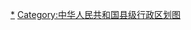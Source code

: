 <div style="position: relative; font-size:smaller" class="center">
{{Image label begin|image=瑞丽市行政区划-1999.svg|width={{{1|500}}}|link=}}
{{Image label|x=880|y=510|scale={{{1|500}}}/1840|text=[[银河街道 (瑞丽市)|<span style="color: black;">①</span>]]}}
{{Image label|x=920|y=490|scale={{{1|500}}}/1840|text=[[瑞宏街道|<span style="color: black;">②</span>]]}}
{{Image label|x=860|y=410|scale={{{1|500}}}/1840|text=[[勐卯镇|<span style="color: black;">勐卯镇</span>]]}}
{{Image label|x=300|y=850|scale={{{1|500}}}/1840|text=[[弄岛镇|<span style="color: black;">弄岛镇</span>]]}}
{{Image label|x=1100|y=380|scale={{{1|500}}}/1840|text=[[姐勒乡|<span style="color: black;">姐勒乡</span>]]}}
{{Image label|x=520|y=780|scale={{{1|500}}}/1840|text=[[姐相乡|<span style="color: black;">姐相乡</span>]]}}
{{Image label|x=430|y=550|scale={{{1|500}}}/1840|text=[[户育乡|<span style="color: black;">户育乡</span>]]}}
{{Image label|x=750|y=250|scale={{{1|500}}}/1840|text=[[勐秀乡|<span style="color: black;">勐秀乡</span>]]}}
{{Image label|x=950|y=550|scale={{{1|500}}}/1840|text=[[瑞丽边境经济合作区|<span style="color: black;">③</span>]]}}
{{Image label|x=1025|y=590|scale={{{1|500}}}/1840|text=[[姐告边境贸易区|<span style="color: black;">④</span>]]}}
{{Image label|x=1350|y=400|scale={{{1|500}}}/1840|text=[[畹町经济开发区|<span style="color: black;">畹</span>]]}}
{{Image label|x=1425|y=370|scale={{{1|500}}}/1840|text=[[畹町经济开发区|<span style="color: black;">町</span>]]}}
{{Image label|x=1500|y=330|scale={{{1|500}}}/1840|text=[[畹町经济开发区|<span style="color: black;">经</span>]]}}
{{Image label|x=1575|y=320|scale={{{1|500}}}/1840|text=[[畹町经济开发区|<span style="color: black;">济</span>]]}}
{{Image label|x=1650|y=290|scale={{{1|500}}}/1840|text=[[畹町经济开发区|<span style="color: black;">开</span>]]}}
{{Image label|x=1725|y=280|scale={{{1|500}}}/1840|text=[[畹町经济开发区|<span style="color: black;">发</span>]]}}
{{Image label|x=1800|y=270|scale={{{1|500}}}/1840|text=[[畹町经济开发区|<span style="color: black;">区</span>]]}}
{{Image label|x=1600|y=200|scale={{{1|500}}}/1840|text=[[芒棒乡 (瑞丽市)|<span style="color: black;">芒棒乡</span>]]}}
{{Image label|x=1340|y=300|scale={{{1|500}}}/1840|text=[[混板乡|<span style="color: black;">混板乡</span>]]}}
{{Image label|x=1555|y=265|scale={{{1|500}}}/1840|text=[[畹町镇|<span style="color: black;">⑤</span>]]}}
{{Image label|x=1300|y=600|scale={{{1|500}}}/1840|text=①[[银河街道 (瑞丽市)|<span style="color: black;">银河街道</span>]]<br><br>②[[瑞宏街道|<span style="color: black;">瑞宏街道</span>]]<br><br>③[[瑞丽边境经济合作区|<span style="color: black;">瑞丽边境经济合作区</span>]]<br><br>④[[姐告边境贸易区|<span style="color: black;">姐告边境贸易区</span>]]<br><br>⑤[[畹町镇|<span style="color: black;">城关镇</span>]]}}
</div>
<noinclude>
[[Category:瑞丽市行政区划|*]]
[[Category:中华人民共和国县级行政区划图]]
</noinclude>